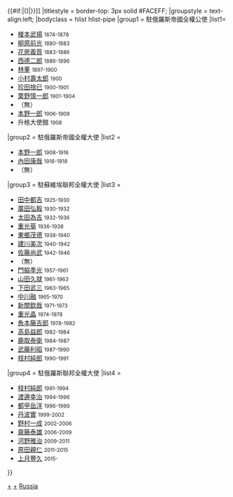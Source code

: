 {{Navbox
|name = 日本駐俄羅斯大使
|title={{Flagicon|JPN}} [[日本駐俄羅斯大使館|日本駐{{#if:{{{2|}}}|{{{2|}}}|俄羅斯大使}} {{#if:{{{1|}}}|({{{1|}}})|}}]]
|titlestyle = border-top: 3px solid #FACEFF;
|groupstyle = text-align:left;
|bodyclass = hlist hlist-pipe
|group1 = 駐俄羅斯帝國全權公使
|list1=
*[[榎本武揚]] <small>1874-1878</small>
*[[柳原前光]] <small>1880-1883</small>
*[[花房義質]] <small>1883-1886</small>
*[[西德二郎]] <small>1886-1896</small>
*[[林董]] <small>1897-1900</small>
*[[小村壽太郎]] <small>1900</small>
*[[珍田捨巳]] <small>1900-1901</small>
*[[栗野慎一郎]] <small>1901-1904</small>
*（無）
*[[本野一郎]] <small>1906-1908</small>
*升格大使館 <small>1908</small>
|group2 = 駐俄羅斯帝國全權大使
|list2 =
*[[本野一郎]] <small>1908-1916</small>
*[[內田康哉]] <small>1916-1918</small>
*（無）
|group3 = 駐蘇維埃聯邦全權大使
|list3 =
*[[田中都吉]] <small>1925-1930</small>
*[[廣田弘毅]] <small>1930-1932</small>
*[[太田為吉]] <small>1932-1936</small>
*[[重光葵]] <small>1936-1938</small>
*[[東鄉茂德]] <small>1938-1940</small>
*[[建川美次]] <small>1940-1942</small>
*[[佐藤尚武]] <small>1942-1946</small>
*（無）
*[[門脇季光]] <small>1957-1961</small>
*[[山田久就]] <small>1961-1963</small>
*[[下田武三]] <small>1963-1965</small>
*[[中川融]] <small>1965-1970</small>
*[[新關欽哉]] <small>1971-1973</small>
*[[重光晶]] <small>1974-1978</small>
*[[魚本藤吉郎]] <small>1978-1982</small>
*[[高島益郎]] <small>1982-1984</small>
*[[鹿取泰衛]] <small>1984-1987</small>
*[[武藤利昭]] <small>1987-1990</small>
*[[枝村純郎]] <small>1990-1991</small>
|group4 = 駐俄羅斯聯邦全權大使
|list4 =
*[[枝村純郎]] <small>1991-1994</small>
*[[渡邊幸治]] <small>1994-1996</small>
*[[都甲岳洋]] <small>1996-1999</small>
*[[丹波實]] <small>1999-2002</small>
*[[野村一成]] <small>2002-2006</small>
*[[齋藤泰雄]] <small>2006-2009</small>
*[[河野雅治]] <small>2009-2011</small>
*[[原田親仁]] <small>2011-2015</small>
*[[上月豐久]] <small>2015-</small>
}}
<noinclude>
[[Category:日本駐俄羅斯大使|+]]
[[Category:日本駐蘇聯大使|+]]
[[Category:日本駐外大使模板|Russia]]
</noinclude>